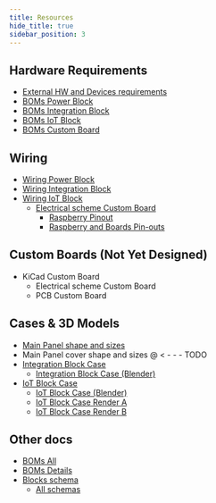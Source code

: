 ```yaml
---
title: Resources
hide_title: true
sidebar_position: 3
---
```


<!--
 FROM   @site/src/components/templates/PageHardware
 VER    1.0.3
-->





<HardwareTitle
  name={hardware_name}
  status={hardware_status} />

## Hardware Requirements

* [External HW and Devices requirements](/img/hardware/panel_prototype/resources/BOMs-BlockExternal.pdf)
* [BOMs Power Block](/img/hardware/panel_prototype/resources/BOMs-BlockPower.pdf)
* [BOMs Integration Block](/img/hardware/panel_prototype/resources/BOMs-BlockIntegration.pdf)
* [BOMs IoT Block](/img/hardware/panel_prototype/resources/BOMs-BlockIoT.pdf)
* [BOMs Custom Board](/img/hardware/panel_prototype/resources/BOMs-CustomBoard.pdf)

## Wiring

* [Wiring Power Block](/img/hardware/panel_prototype/resources/Design%20Panel%20Prototype-Power%20Block%20Wiring%20Schema.png)
* [Wiring Integration Block](/img/hardware/panel_prototype/resources/Design%20Panel%20Prototype-Integration%20Block%20Wiring%20Schema.png)
* [Wiring IoT Block](/img/hardware/panel_prototype/resources/Design%20Panel%20Prototype-IoT%20Block%20Wiring%20Schema.png)
  * [Electrical scheme Custom Board](/img/hardware/panel_prototype/resources/Design%20Panel%20Prototype-Custom%20Board%20Electrical%20Scheme%20\(Hand-Made\).png)
    * [Raspberry Pinout](/img/hardware/panel_prototype/resources/RaspberryPi%202%20Boards%20Pinout.pdf)
    * [Raspberry and Boards Pin-outs](/img/hardware/panel_prototype/resources/RaspberryPi%202%20Boards%20Pinout.ods)

## Custom Boards (Not Yet Designed)

* KiCad Custom Board
  * Electrical scheme Custom Board
  * PCB Custom Board

## Cases & 3D Models

* [Main Panel shape and sizes](/img/hardware/panel_prototype/resources/Design%20Panel%20Prototype-Main%20Panel%20Schema.png)
* Main Panel cover shape and sizes      @ < - - - TODO
* [Integration Block Case](/img/hardware/panel_prototype/resources/IntegrationBlock_001.stl)
  * [Integration Block Case (Blender)](/img/hardware/panel_prototype/resources/IntegrationBlock_001.blend)
* [IoT Block Case](/img/hardware/panel_prototype/resources/IoTBlock_002.stl)
  * [IoT Block Case (Blender)](/img/hardware/panel_prototype/resources/IoTBlock_002.blend)
  * [IoT Block Case Render A](/img/hardware/panel_prototype/resources/IoTBlock_002_A.png)
  * [IoT Block Case Render B](/img/hardware/panel_prototype/resources/IoTBlock_002_B.png)

## Other docs

* [BOMs All](/img/hardware/panel_prototype/resources/BOMs-ALL.pdf)
* [BOMs Details](/img/hardware/panel_prototype/resources/BOMs.ods)
* [Blocks schema](/img/hardware/panel_prototype/resources/Design%20Panel%20Prototype-Blocks%20schema.png)
  * [All schemas](/img/hardware/panel_prototype/resources/Design%20Panel%20Prototype.drawio)
